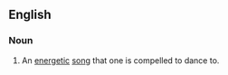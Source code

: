 ==English==

===Noun===
{{en-noun|sg=[[toe]] [[tapper]]}}

# {{informal}} An [[energetic]] [[song]] that one is compelled to dance to.